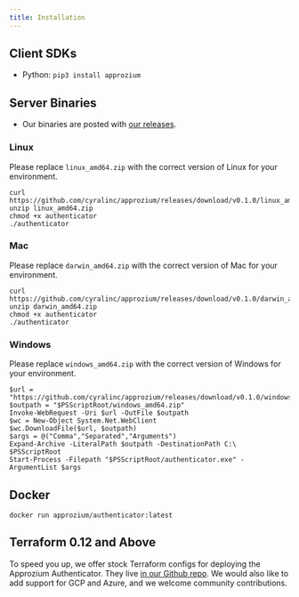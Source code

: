 ```yaml
---
title: Installation
---
```


## Client SDKs

- Python: `pip3 install approzium`

## Server Binaries

- Our binaries are posted with [our releases](https://github.com/cyralinc/approzium/releases).

### Linux

Please replace `linux_amd64.zip` with the correct version of Linux for your environment.

```
curl https://github.com/cyralinc/approzium/releases/download/v0.1.0/linux_amd64.zip
unzip linux_amd64.zip
chmod +x authenticator
./authenticator
```

### Mac

Please replace `darwin_amd64.zip` with the correct version of Mac for your environment.

```
curl https://github.com/cyralinc/approzium/releases/download/v0.1.0/darwin_amd64.zip
unzip darwin_amd64.zip
chmod +x authenticator
./authenticator
```

### Windows

Please replace `windows_amd64.zip` with the correct version of Windows for your environment.

```
$url = "https://github.com/cyralinc/approzium/releases/download/v0.1.0/windows_amd64.zip"
$outpath = "$PSScriptRoot/windows_amd64.zip"
Invoke-WebRequest -Uri $url -OutFile $outpath
$wc = New-Object System.Net.WebClient
$wc.DownloadFile($url, $outpath)
$args = @("Comma","Separated","Arguments")
Expand-Archive -LiteralPath $outpath -DestinationPath C:\ $PSScriptRoot
Start-Process -Filepath "$PSScriptRoot/authenticator.exe" -ArgumentList $args
```

## Docker
```
docker run approzium/authenticator:latest
```

## Terraform 0.12 and Above

To speed you up, we offer stock Terraform configs for deploying the Approzium Authenticator. They live
[in our Github repo](https://github.com/cyralinc/approzium/tree/develop/terraform). We would also like
to add support for GCP and Azure, and we welcome community contributions.
